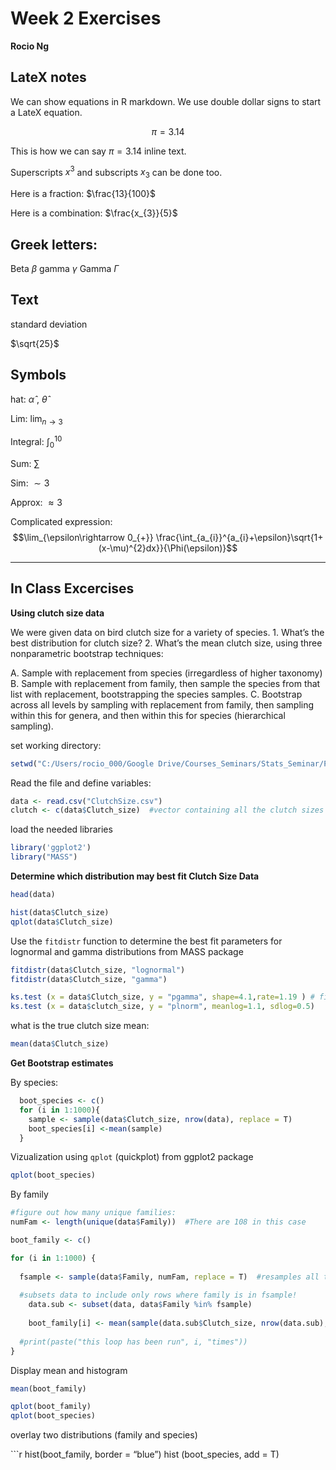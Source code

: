 Week 2 Exercises 
========================================================
**Rocio Ng**


**LateX notes**
------------------
We can show equations in R markdown. We use double dollar signs to start a LateX equation.

$$
\pi=3.14
$$

This is how we can say $\pi=3.14$ inline text.

Superscripts $x^{3}$ and subscripts $x_{3}$ can be done too.

Here is a fraction: $\frac{13}{100}$

Here is a combination: $\frac{x_{3}}{5}$

Greek letters:
---------------
Beta $\beta$
gamma $\gamma$
Gamma $\Gamma$

Text
-------
$\mbox{standard deviation}$

$\sqrt{25}$

Symbols
--------
hat: $\hat{\alpha}$ , $\hat{\theta}$

Lim: $\lim_{n\rightarrow3}$

Integral: $\int_{0}^{10}$

Sum: $\sum$

Sim: $\sim 3$

Approx: $\approx 3$

Complicated expression:
$$\lim_{\epsilon\rightarrow 0_{+}} \frac{\int_{a_{i}}^{a_{i}+\epsilon}\sqrt{1+(x-\mu)^{2}dx}}{\Phi(\epsilon)}$$

--------------------------------------------------------------


**In Class Excercises**
------------------------

**Using clutch size data**

We were given data on bird clutch size for a variety of species.
1. What's the best distribution for clutch size?
2. What's the mean clutch size, using three nonparametric bootstrap techniques:

  A. Sample with replacement from species (irregardless of higher taxonomy)
  B. Sample with replacement from family, then sample the species from that list with     replacement, bootstrapping the species samples.
  C. Bootstrap across all levels by sampling with replacement from family, then sampling within this for genera, and then within this for species (hierarchical sampling).



set working directory:

```r
setwd("C:/Users/rocio_000/Google Drive/Courses_Seminars/Stats_Seminar/PermuteSeminar-2014/Week-2")
```


Read the file and define variables:

```r
data <- read.csv("ClutchSize.csv")
clutch <- c(data$Clutch_size)  #vector containing all the clutch sizes
```

load the needed libraries
```r
library('ggplot2')
library("MASS")
```

**Determine which distribution may best fit Clutch Size Data**

```r
head(data)

hist(data$Clutch_size)
qplot(data$Clutch_size)
```

Use the `fitdistr` function to determine the best fit parameters for lognormal and gamma distributions from MASS package

```r
fitdistr(data$Clutch_size, "lognormal")
fitdistr(data$Clutch_size, "gamma")

ks.test (x = data$Clutch_size, y = "pgamma", shape=4.1,rate=1.19 ) # finish this
ks.test (x = data$clutch_size, y = "plnorm", meanlog=1.1, sdlog=0.5)
```

what is the true clutch size mean:

```r
mean(data$Clutch_size)
```


**Get Bootstrap estimates**

By species:

```r
  boot_species <- c()
  for (i in 1:1000){
    sample <- sample(data$Clutch_size, nrow(data), replace = T)
    boot_species[i] <-mean(sample)
  }
```

Vizualization using `qplot` (quickplot) from ggplot2 package
```r
qplot(boot_species)
```

By family
```r

#figure out how many unique families:
numFam <- length(unique(data$Family))  #There are 108 in this case

boot_family <- c()

for (i in 1:1000) {
  
  fsample <- sample(data$Family, numFam, replace = T)  #resamples all the families and randomly picks out 108 
  
  #subsets data to include only rows where family is in fsample!
    data.sub <- subset(data, data$Family %in% fsample)
  
    boot_family[i] <- mean(sample(data.sub$Clutch_size, nrow(data.sub), replace =T))
  
  #print(paste("this loop has been run", i, "times"))
}
```

Display mean and histogram 

```r
mean(boot_family)

qplot(boot_family)
qplot(boot_species)

```

overlay two distributions (family and species)

```r
hist(boot_family, border = "blue")
hist (boot_species, add = T)

